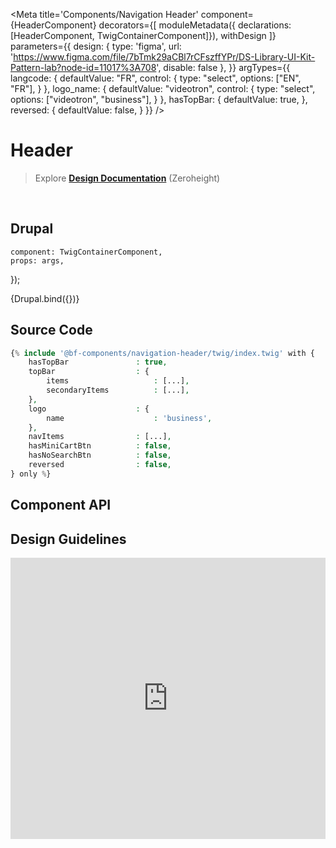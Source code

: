 


<Meta 
    title='Components/Navigation Header' 
    component={HeaderComponent}
    decorators={[
        moduleMetadata({ declarations: [HeaderComponent, TwigContainerComponent]}),
        withDesign
    ]}
    parameters={{
        design: {
            type: 'figma',
            url: 'https://www.figma.com/file/7bTmk29aCBl7rCFszffYPr/DS-Library-UI-Kit-Pattern-lab?node-id=11017%3A708',
            disable: false
        },
    }}
    argTypes={{
        langcode: {
            defaultValue: "FR",
            control: { 
                type: "select",
                options: ["EN", "FR"],
            }
        },
        logo_name: {
            defaultValue: "videotron",
            control: {
                type: "select",
                options: ["videotron", "business"],
            }
        },
        hasTopBar: {
            defaultValue: true,
        },
        reversed: {
            defaultValue: false,
        }
    }}
/>


# Header

> Explore **[Design Documentation](https://zeroheight.com/79f1d3365/p/70ccb4--buttons)** (Zeroheight)

<br/>


## Drupal

    component: TwigContainerComponent,
    props: args,
});

<Preview>
    <Story 
        name='Drupal'
        args={{ 
            elementPath : 'components/navigation-header/_doc/template.drupal',
            topBar_items,
            topBar_secondaryItems,
            navItems,
        }}
        height='500px'
    >
        {Drupal.bind({})}
    </Story>
</Preview>


## Source Code

```php
{% include '@bf-components/navigation-header/twig/index.twig' with {
    hasTopBar               : true,
    topBar                  : {
        items                   : [...],
        secondaryItems          : [...],
    },
    logo                    : {
        name                    : 'business',
    },
    navItems                : [...],
    hasMiniCartBtn          : false,
    hasNoSearchBtn          : false,
    reversed                : false,
} only %}
```

## Component API

<Props of={HeaderComponent} />


## Design Guidelines

<iframe width='100%' height='450' src='https://www.figma.com/file/7bTmk29aCBl7rCFszffYPr/DS-Library-UI-Kit-Pattern-lab?node-id=11017%3A708' frameBorder='0' allowFullScreen></iframe>